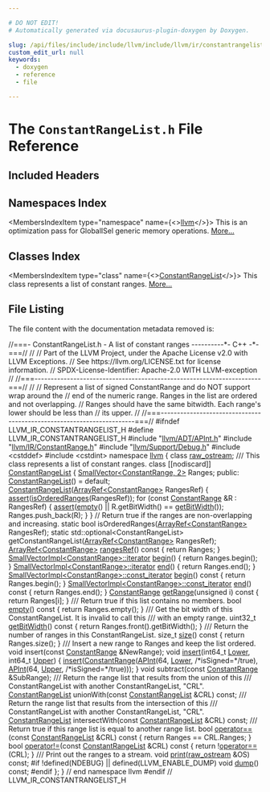 ```yaml
---

# DO NOT EDIT!
# Automatically generated via docusaurus-plugin-doxygen by Doxygen.

slug: /api/files/include/include/llvm/include/llvm/ir/constantrangelist-h
custom_edit_url: null
keywords:
  - doxygen
  - reference
  - file

---
```





# The `ConstantRangeList.h` File Reference

<DoxygenPage pluginConfig={pluginConfig}>



## Included Headers

<IncludesList>
<IncludesListItem
  filePath="llvm/ADT/APInt.h"
  permalink="/docs/api/files/include/include/llvm/include/llvm/adt/apint-h"
  isLocal="true" />
<IncludesListItem
  filePath="llvm/IR/ConstantRange.h"
  permalink="/docs/api/files/include/include/llvm/include/llvm/ir/constantrange-h"
  isLocal="true" />
<IncludesListItem
  filePath="llvm/Support/Debug.h"
  permalink="/docs/api/files/include/include/llvm/include/llvm/support/debug-h"
  isLocal="true" />
<IncludesListItem
  filePath="cstddef"
  permalink=""
  isLocal="false" />
<IncludesListItem
  filePath="cstdint"
  permalink=""
  isLocal="false" />
</IncludesList>

## Namespaces Index

<MembersIndex>

<MembersIndexItem
  type="namespace"
  name={<><a href="/docs/api/namespaces/llvm">llvm</a></>}>
This is an optimization pass for GlobalISel generic memory operations. <a href="/docs/api/namespaces/llvm/#details">More...</a>
</MembersIndexItem>

</MembersIndex>

## Classes Index

<MembersIndex>

<MembersIndexItem
  type="class"
  name={<><a href="/docs/api/classes/llvm/constantrangelist">ConstantRangeList</a></>}>
This class represents a list of constant ranges. <a href="/docs/api/classes/llvm/constantrangelist/#details">More...</a>
</MembersIndexItem>

</MembersIndex>


## File Listing

The file content with the documentation metadata removed is:

<ProgramListing>

<Link id="l00001" /><CodeLine lineNumber="1"><Highlight kind="comment">//===- ConstantRangeList.h - A list of constant ranges ----------&#42;- C++ -&#42;-===//</Highlight><Highlight kind="normal"></Highlight></CodeLine>
<Link id="l00002" /><CodeLine lineNumber="2"><Highlight kind="normal"></Highlight><Highlight kind="comment">//</Highlight><Highlight kind="normal"></Highlight></CodeLine>
<Link id="l00003" /><CodeLine lineNumber="3"><Highlight kind="normal"></Highlight><Highlight kind="comment">// Part of the LLVM Project, under the Apache License v2.0 with LLVM Exceptions.</Highlight><Highlight kind="normal"></Highlight></CodeLine>
<Link id="l00004" /><CodeLine lineNumber="4"><Highlight kind="normal"></Highlight><Highlight kind="comment">// See https://llvm.org/LICENSE.txt for license information.</Highlight><Highlight kind="normal"></Highlight></CodeLine>
<Link id="l00005" /><CodeLine lineNumber="5"><Highlight kind="normal"></Highlight><Highlight kind="comment">// SPDX-License-Identifier: Apache-2.0 WITH LLVM-exception</Highlight><Highlight kind="normal"></Highlight></CodeLine>
<Link id="l00006" /><CodeLine lineNumber="6"><Highlight kind="normal"></Highlight><Highlight kind="comment">//</Highlight><Highlight kind="normal"></Highlight></CodeLine>
<Link id="l00007" /><CodeLine lineNumber="7"><Highlight kind="normal"></Highlight><Highlight kind="comment">//===----------------------------------------------------------------------===//</Highlight><Highlight kind="normal"></Highlight></CodeLine>
<Link id="l00008" /><CodeLine lineNumber="8"><Highlight kind="normal"></Highlight><Highlight kind="comment">//</Highlight><Highlight kind="normal"></Highlight></CodeLine>
<Link id="l00009" /><CodeLine lineNumber="9"><Highlight kind="normal"></Highlight><Highlight kind="comment">// Represent a list of signed ConstantRange and do NOT support wrap around the</Highlight><Highlight kind="normal"></Highlight></CodeLine>
<Link id="l00010" /><CodeLine lineNumber="10"><Highlight kind="normal"></Highlight><Highlight kind="comment">// end of the numeric range. Ranges in the list are ordered and not overlapping.</Highlight><Highlight kind="normal"></Highlight></CodeLine>
<Link id="l00011" /><CodeLine lineNumber="11"><Highlight kind="normal"></Highlight><Highlight kind="comment">// Ranges should have the same bitwidth. Each range&#39;s lower should be less than</Highlight><Highlight kind="normal"></Highlight></CodeLine>
<Link id="l00012" /><CodeLine lineNumber="12"><Highlight kind="normal"></Highlight><Highlight kind="comment">// its upper.</Highlight><Highlight kind="normal"></Highlight></CodeLine>
<Link id="l00013" /><CodeLine lineNumber="13"><Highlight kind="normal"></Highlight><Highlight kind="comment">//</Highlight><Highlight kind="normal"></Highlight></CodeLine>
<Link id="l00014" /><CodeLine lineNumber="14"><Highlight kind="normal"></Highlight><Highlight kind="comment">//===----------------------------------------------------------------------===//</Highlight><Highlight kind="normal"></Highlight></CodeLine>
<Link id="l00015" /><CodeLine lineNumber="15"><Highlight kind="normal"></Highlight></CodeLine>
<Link id="l00016" /><CodeLine lineNumber="16"><Highlight kind="normal"></Highlight><Highlight kind="preprocessor">#ifndef LLVM&#95;IR&#95;CONSTANTRANGELIST&#95;H</Highlight><Highlight kind="normal"></Highlight></CodeLine>
<Link id="l00017" /><CodeLine lineNumber="17"><Highlight kind="normal"></Highlight><Highlight kind="preprocessor">#define LLVM&#95;IR&#95;CONSTANTRANGELIST&#95;H</Highlight><Highlight kind="normal"></Highlight></CodeLine>
<Link id="l00018" /><CodeLine lineNumber="18"><Highlight kind="normal"></Highlight></CodeLine>
<Link id="l00019" /><CodeLine lineNumber="19"><Highlight kind="normal"></Highlight><Highlight kind="preprocessor">#include &quot;<a href="/docs/api/files/include/include/llvm/include/llvm/adt/apint-h">llvm/ADT/APInt.h</a>&quot;</Highlight><Highlight kind="normal"></Highlight></CodeLine>
<Link id="l00020" /><CodeLine lineNumber="20"><Highlight kind="normal"></Highlight><Highlight kind="preprocessor">#include &quot;<a href="/docs/api/files/include/include/llvm/include/llvm/ir/constantrange-h">llvm/IR/ConstantRange.h</a>&quot;</Highlight><Highlight kind="normal"></Highlight></CodeLine>
<Link id="l00021" /><CodeLine lineNumber="21"><Highlight kind="normal"></Highlight><Highlight kind="preprocessor">#include &quot;<a href="/docs/api/files/include/include/llvm/include/llvm/support/debug-h">llvm/Support/Debug.h</a>&quot;</Highlight><Highlight kind="normal"></Highlight></CodeLine>
<Link id="l00022" /><CodeLine lineNumber="22"><Highlight kind="normal"></Highlight><Highlight kind="preprocessor">#include &lt;cstddef&gt;</Highlight><Highlight kind="normal"></Highlight></CodeLine>
<Link id="l00023" /><CodeLine lineNumber="23"><Highlight kind="normal"></Highlight><Highlight kind="preprocessor">#include &lt;cstdint&gt;</Highlight><Highlight kind="normal"></Highlight></CodeLine>
<Link id="l00024" /><CodeLine lineNumber="24"><Highlight kind="normal"></Highlight></CodeLine>
<Link id="l00025" /><CodeLine lineNumber="25"><Highlight kind="normal"></Highlight><Highlight kind="keyword">namespace </Highlight><Highlight kind="normal"><a href="/docs/api/namespaces/llvm">llvm</a> &#123;</Highlight></CodeLine>
<Link id="l00026" /><CodeLine lineNumber="26"><Highlight kind="normal"></Highlight></CodeLine>
<Link id="l00027" /><CodeLine lineNumber="27"><Highlight kind="normal"></Highlight><Highlight kind="keyword">class </Highlight><Highlight kind="normal"><a href="/docs/api/classes/llvm/raw-ostream">raw&#95;ostream</a>;</Highlight></CodeLine>
<Link id="l00028" /><CodeLine lineNumber="28"><Highlight kind="normal"></Highlight><Highlight kind="comment"></Highlight></CodeLine>
<Link id="l00029" /><CodeLine lineNumber="29"><Highlight kind="comment">/// This class represents a list of constant ranges.</Highlight><Highlight kind="normal"></Highlight></CodeLine>
<Link id="l00030" /><CodeLine lineNumber="30" lineLink="/docs/api/classes/llvm/constantrangelist"><Highlight kind="normal"></Highlight><Highlight kind="keyword">class </Highlight><Highlight kind="normal">&#91;&#91;nodiscard&#93;&#93; <a href="/docs/api/classes/llvm/constantrangelist/#aad1226cc33da9186b9bb703fb6e6db55">ConstantRangeList</a> &#123;</Highlight></CodeLine>
<Link id="l00031" /><CodeLine lineNumber="31"><Highlight kind="normal">  <a href="/docs/api/classes/llvm/smallvector">SmallVector&lt;ConstantRange, 2&gt;</a> Ranges;</Highlight></CodeLine>
<Link id="l00032" /><CodeLine lineNumber="32"><Highlight kind="normal"></Highlight></CodeLine>
<Link id="l00033" /><CodeLine lineNumber="33"><Highlight kind="normal"></Highlight><Highlight kind="keyword">public</Highlight><Highlight kind="normal">:</Highlight></CodeLine>
<Link id="l00034" /><CodeLine lineNumber="34" lineLink="/docs/api/classes/llvm/constantrangelist/#aad1226cc33da9186b9bb703fb6e6db55"><Highlight kind="normal">  <a href="/docs/api/classes/llvm/constantrangelist/#aad1226cc33da9186b9bb703fb6e6db55">ConstantRangeList</a>() = </Highlight><Highlight kind="keywordflow">default</Highlight><Highlight kind="normal">;</Highlight></CodeLine>
<Link id="l00035" /><CodeLine lineNumber="35" lineLink="/docs/api/classes/llvm/constantrangelist/#aff62ed88f20c152da1c550d77d1e559b"><Highlight kind="normal">  <a href="/docs/api/classes/llvm/constantrangelist/#aff62ed88f20c152da1c550d77d1e559b">ConstantRangeList</a>(<a href="/docs/api/classes/llvm/arrayref">ArrayRef&lt;ConstantRange&gt;</a> RangesRef) &#123;</Highlight></CodeLine>
<Link id="l00036" /><CodeLine lineNumber="36"><Highlight kind="normal">    <a href="/docs/api/files/lib/lib/target/lib/target/amdgpu/silowercontrolflow-cpp/#a4868c5d81c5ccc98c47aeab6244346a0">assert</a>(<a href="/docs/api/classes/llvm/constantrangelist/#aeb78ce0ad4d22082b130cd97900caa5d">isOrderedRanges</a>(RangesRef));</Highlight></CodeLine>
<Link id="l00037" /><CodeLine lineNumber="37"><Highlight kind="normal">    </Highlight><Highlight kind="keywordflow">for</Highlight><Highlight kind="normal"> (</Highlight><Highlight kind="keyword">const</Highlight><Highlight kind="normal"> <a href="/docs/api/classes/llvm/constantrange">ConstantRange</a> &amp;R : RangesRef) &#123;</Highlight></CodeLine>
<Link id="l00038" /><CodeLine lineNumber="38"><Highlight kind="normal">      <a href="/docs/api/files/lib/lib/target/lib/target/amdgpu/silowercontrolflow-cpp/#a4868c5d81c5ccc98c47aeab6244346a0">assert</a>(<a href="/docs/api/classes/llvm/constantrangelist/#a5ad56085375ff21711ca97af4bb7ef44">empty</a>() || R.getBitWidth() == <a href="/docs/api/classes/llvm/constantrangelist/#a061e91d5567bc9bafb0c39edf6e92532">getBitWidth</a>());</Highlight></CodeLine>
<Link id="l00039" /><CodeLine lineNumber="39"><Highlight kind="normal">      Ranges.push&#95;back(R);</Highlight></CodeLine>
<Link id="l00040" /><CodeLine lineNumber="40"><Highlight kind="normal">    &#125;</Highlight></CodeLine>
<Link id="l00041" /><CodeLine lineNumber="41"><Highlight kind="normal">  &#125;</Highlight></CodeLine>
<Link id="l00042" /><CodeLine lineNumber="42"><Highlight kind="normal"></Highlight></CodeLine>
<Link id="l00043" /><CodeLine lineNumber="43"><Highlight kind="normal">  </Highlight><Highlight kind="comment">// Return true if the ranges are non-overlapping and increasing.</Highlight><Highlight kind="normal"></Highlight></CodeLine>
<Link id="l00044" /><CodeLine lineNumber="44"><Highlight kind="normal">  </Highlight><Highlight kind="keyword">static</Highlight><Highlight kind="normal"> </Highlight><Highlight kind="keywordtype">bool</Highlight><Highlight kind="normal"> isOrderedRanges(<a href="/docs/api/classes/llvm/arrayref">ArrayRef&lt;ConstantRange&gt;</a> RangesRef);</Highlight></CodeLine>
<Link id="l00045" /><CodeLine lineNumber="45"><Highlight kind="normal">  </Highlight><Highlight kind="keyword">static</Highlight><Highlight kind="normal"> std::optional&lt;ConstantRangeList&gt;</Highlight></CodeLine>
<Link id="l00046" /><CodeLine lineNumber="46"><Highlight kind="normal">  getConstantRangeList(<a href="/docs/api/classes/llvm/arrayref">ArrayRef&lt;ConstantRange&gt;</a> RangesRef);</Highlight></CodeLine>
<Link id="l00047" /><CodeLine lineNumber="47"><Highlight kind="normal"></Highlight></CodeLine>
<Link id="l00048" /><CodeLine lineNumber="48" lineLink="/docs/api/classes/llvm/constantrangelist/#a61eefc2024082167d4176620bc3272c2"><Highlight kind="normal">  <a href="/docs/api/classes/llvm/arrayref">ArrayRef&lt;ConstantRange&gt;</a> <a href="/docs/api/classes/llvm/constantrangelist/#a61eefc2024082167d4176620bc3272c2">rangesRef</a>()</Highlight><Highlight kind="keyword"> const </Highlight><Highlight kind="normal">&#123; </Highlight><Highlight kind="keywordflow">return</Highlight><Highlight kind="normal"> Ranges; &#125;</Highlight></CodeLine>
<Link id="l00049" /><CodeLine lineNumber="49" lineLink="/docs/api/classes/llvm/constantrangelist/#a1e5782c1e5b2fcad40ec713ab81f0655"><Highlight kind="normal">  <a href="/docs/api/classes/llvm/smallvectorimpl/#ac5b936169badf0b703567eb960278648">SmallVectorImpl&lt;ConstantRange&gt;::iterator</a> <a href="/docs/api/classes/llvm/constantrangelist/#a1e5782c1e5b2fcad40ec713ab81f0655">begin</a>() &#123; </Highlight><Highlight kind="keywordflow">return</Highlight><Highlight kind="normal"> Ranges.begin(); &#125;</Highlight></CodeLine>
<Link id="l00050" /><CodeLine lineNumber="50" lineLink="/docs/api/classes/llvm/constantrangelist/#a5c3192347e9ed06640b5a63f25bbd0f9"><Highlight kind="normal">  <a href="/docs/api/classes/llvm/smallvectorimpl/#ac5b936169badf0b703567eb960278648">SmallVectorImpl&lt;ConstantRange&gt;::iterator</a> <a href="/docs/api/classes/llvm/constantrangelist/#a5c3192347e9ed06640b5a63f25bbd0f9">end</a>() &#123; </Highlight><Highlight kind="keywordflow">return</Highlight><Highlight kind="normal"> Ranges.end(); &#125;</Highlight></CodeLine>
<Link id="l00051" /><CodeLine lineNumber="51" lineLink="/docs/api/classes/llvm/constantrangelist/#a3e2cbb63f36cb93feaa4efc375d42f2a"><Highlight kind="normal">  <a href="/docs/api/classes/llvm/smallvectorimpl/#a641b0782e0cc309372855bfc19fdfd97">SmallVectorImpl&lt;ConstantRange&gt;::const&#95;iterator</a> <a href="/docs/api/classes/llvm/constantrangelist/#a3e2cbb63f36cb93feaa4efc375d42f2a">begin</a>()</Highlight><Highlight kind="keyword"> const </Highlight><Highlight kind="normal">&#123;</Highlight></CodeLine>
<Link id="l00052" /><CodeLine lineNumber="52"><Highlight kind="normal">    </Highlight><Highlight kind="keywordflow">return</Highlight><Highlight kind="normal"> Ranges.begin();</Highlight></CodeLine>
<Link id="l00053" /><CodeLine lineNumber="53"><Highlight kind="normal">  &#125;</Highlight></CodeLine>
<Link id="l00054" /><CodeLine lineNumber="54" lineLink="/docs/api/classes/llvm/constantrangelist/#a437bcee0646cbd03fd420aff5e977443"><Highlight kind="normal">  <a href="/docs/api/classes/llvm/smallvectorimpl/#a641b0782e0cc309372855bfc19fdfd97">SmallVectorImpl&lt;ConstantRange&gt;::const&#95;iterator</a> <a href="/docs/api/classes/llvm/constantrangelist/#a437bcee0646cbd03fd420aff5e977443">end</a>()</Highlight><Highlight kind="keyword"> const </Highlight><Highlight kind="normal">&#123;</Highlight></CodeLine>
<Link id="l00055" /><CodeLine lineNumber="55"><Highlight kind="normal">    </Highlight><Highlight kind="keywordflow">return</Highlight><Highlight kind="normal"> Ranges.end();</Highlight></CodeLine>
<Link id="l00056" /><CodeLine lineNumber="56"><Highlight kind="normal">  &#125;</Highlight></CodeLine>
<Link id="l00057" /><CodeLine lineNumber="57" lineLink="/docs/api/classes/llvm/constantrangelist/#a01de56edfbaf77ed1cd239fb9053a4b0"><Highlight kind="normal">  <a href="/docs/api/classes/llvm/constantrange">ConstantRange</a> <a href="/docs/api/classes/llvm/constantrangelist/#a01de56edfbaf77ed1cd239fb9053a4b0">getRange</a>(</Highlight><Highlight kind="keywordtype">unsigned</Highlight><Highlight kind="normal"> i)</Highlight><Highlight kind="keyword"> const </Highlight><Highlight kind="normal">&#123; </Highlight><Highlight kind="keywordflow">return</Highlight><Highlight kind="normal"> Ranges&#91;i&#93;; &#125;</Highlight></CodeLine>
<Link id="l00058" /><CodeLine lineNumber="58"><Highlight kind="normal"></Highlight><Highlight kind="comment"></Highlight></CodeLine>
<Link id="l00059" /><CodeLine lineNumber="59"><Highlight kind="comment">  /// Return true if this list contains no members.</Highlight><Highlight kind="normal"></Highlight></CodeLine>
<Link id="l00060" /><CodeLine lineNumber="60" lineLink="/docs/api/classes/llvm/constantrangelist/#a5ad56085375ff21711ca97af4bb7ef44"><Highlight kind="normal">  </Highlight><Highlight kind="keywordtype">bool</Highlight><Highlight kind="normal"> <a href="/docs/api/classes/llvm/constantrangelist/#a5ad56085375ff21711ca97af4bb7ef44">empty</a>()</Highlight><Highlight kind="keyword"> const </Highlight><Highlight kind="normal">&#123; </Highlight><Highlight kind="keywordflow">return</Highlight><Highlight kind="normal"> Ranges.empty(); &#125;</Highlight></CodeLine>
<Link id="l00061" /><CodeLine lineNumber="61"><Highlight kind="normal"></Highlight><Highlight kind="comment"></Highlight></CodeLine>
<Link id="l00062" /><CodeLine lineNumber="62"><Highlight kind="comment">  /// Get the bit width of this ConstantRangeList. It is invalid to call this</Highlight></CodeLine>
<Link id="l00063" /><CodeLine lineNumber="63"><Highlight kind="comment">  /// with an empty range.</Highlight><Highlight kind="normal"></Highlight></CodeLine>
<Link id="l00064" /><CodeLine lineNumber="64" lineLink="/docs/api/classes/llvm/constantrangelist/#a061e91d5567bc9bafb0c39edf6e92532"><Highlight kind="normal">  uint32&#95;t <a href="/docs/api/classes/llvm/constantrangelist/#a061e91d5567bc9bafb0c39edf6e92532">getBitWidth</a>()</Highlight><Highlight kind="keyword"> const </Highlight><Highlight kind="normal">&#123; </Highlight><Highlight kind="keywordflow">return</Highlight><Highlight kind="normal"> Ranges.front().getBitWidth(); &#125;</Highlight></CodeLine>
<Link id="l00065" /><CodeLine lineNumber="65"><Highlight kind="normal"></Highlight><Highlight kind="comment"></Highlight></CodeLine>
<Link id="l00066" /><CodeLine lineNumber="66"><Highlight kind="comment">  /// Return the number of ranges in this ConstantRangeList.</Highlight><Highlight kind="normal"></Highlight></CodeLine>
<Link id="l00067" /><CodeLine lineNumber="67" lineLink="/docs/api/classes/llvm/constantrangelist/#ab7bb6ba03311ea7bb96234d8e366c385"><Highlight kind="normal">  </Highlight><Highlight kind="keywordtype">size&#95;t</Highlight><Highlight kind="normal"> <a href="/docs/api/classes/llvm/constantrangelist/#ab7bb6ba03311ea7bb96234d8e366c385">size</a>()</Highlight><Highlight kind="keyword"> const </Highlight><Highlight kind="normal">&#123; </Highlight><Highlight kind="keywordflow">return</Highlight><Highlight kind="normal"> Ranges.size(); &#125;</Highlight></CodeLine>
<Link id="l00068" /><CodeLine lineNumber="68"><Highlight kind="normal"></Highlight><Highlight kind="comment"></Highlight></CodeLine>
<Link id="l00069" /><CodeLine lineNumber="69"><Highlight kind="comment">  /// Insert a new range to Ranges and keep the list ordered.</Highlight><Highlight kind="normal"></Highlight></CodeLine>
<Link id="l00070" /><CodeLine lineNumber="70"><Highlight kind="normal">  </Highlight><Highlight kind="keywordtype">void</Highlight><Highlight kind="normal"> insert(</Highlight><Highlight kind="keyword">const</Highlight><Highlight kind="normal"> <a href="/docs/api/classes/llvm/constantrange">ConstantRange</a> &amp;NewRange);</Highlight></CodeLine>
<Link id="l00071" /><CodeLine lineNumber="71" lineLink="/docs/api/classes/llvm/constantrangelist/#a709fbe769536b93e127705651cdef5d0"><Highlight kind="normal">  </Highlight><Highlight kind="keywordtype">void</Highlight><Highlight kind="normal"> <a href="/docs/api/classes/llvm/constantrangelist/#a709fbe769536b93e127705651cdef5d0">insert</a>(int64&#95;t <a href="/docs/api/namespaces/llvm/#a6893db19648a2dba0912d181aaa57ec0ab75fcdd2d72d9e000beab48622402d93">Lower</a>, int64&#95;t <a href="/docs/api/namespaces/llvm/#a6893db19648a2dba0912d181aaa57ec0a19de5b94f7b83900d4b296d9fa491aec">Upper</a>) &#123;</Highlight></CodeLine>
<Link id="l00072" /><CodeLine lineNumber="72"><Highlight kind="normal">    <a href="/docs/api/classes/llvm/constantrangelist/#a1109f77d1d986c8e1e04f5da7ed197f9">insert</a>(<a href="/docs/api/classes/llvm/constantrange">ConstantRange</a>(<a href="/docs/api/classes/llvm/apint">APInt</a>(64, <a href="/docs/api/namespaces/llvm/#a6893db19648a2dba0912d181aaa57ec0ab75fcdd2d72d9e000beab48622402d93">Lower</a>, </Highlight><Highlight kind="comment">/&#42;isSigned=&#42;/</Highlight><Highlight kind="keyword">true</Highlight><Highlight kind="normal">),</Highlight></CodeLine>
<Link id="l00073" /><CodeLine lineNumber="73"><Highlight kind="normal">                         <a href="/docs/api/classes/llvm/apint">APInt</a>(64, <a href="/docs/api/namespaces/llvm/#a6893db19648a2dba0912d181aaa57ec0a19de5b94f7b83900d4b296d9fa491aec">Upper</a>, </Highlight><Highlight kind="comment">/&#42;isSigned=&#42;/</Highlight><Highlight kind="keyword">true</Highlight><Highlight kind="normal">)));</Highlight></CodeLine>
<Link id="l00074" /><CodeLine lineNumber="74"><Highlight kind="normal">  &#125;</Highlight></CodeLine>
<Link id="l00075" /><CodeLine lineNumber="75"><Highlight kind="normal"></Highlight></CodeLine>
<Link id="l00076" /><CodeLine lineNumber="76"><Highlight kind="normal">  </Highlight><Highlight kind="keywordtype">void</Highlight><Highlight kind="normal"> subtract(</Highlight><Highlight kind="keyword">const</Highlight><Highlight kind="normal"> <a href="/docs/api/classes/llvm/constantrange">ConstantRange</a> &amp;SubRange);</Highlight></CodeLine>
<Link id="l00077" /><CodeLine lineNumber="77"><Highlight kind="normal"></Highlight><Highlight kind="comment"></Highlight></CodeLine>
<Link id="l00078" /><CodeLine lineNumber="78"><Highlight kind="comment">  /// Return the range list that results from the union of this</Highlight></CodeLine>
<Link id="l00079" /><CodeLine lineNumber="79"><Highlight kind="comment">  /// ConstantRangeList with another ConstantRangeList, &quot;CRL&quot;.</Highlight><Highlight kind="normal"></Highlight></CodeLine>
<Link id="l00080" /><CodeLine lineNumber="80"><Highlight kind="normal">  <a href="/docs/api/classes/llvm/constantrangelist">ConstantRangeList</a> unionWith(</Highlight><Highlight kind="keyword">const</Highlight><Highlight kind="normal"> <a href="/docs/api/classes/llvm/constantrangelist">ConstantRangeList</a> &amp;CRL) </Highlight><Highlight kind="keyword">const</Highlight><Highlight kind="normal">;</Highlight></CodeLine>
<Link id="l00081" /><CodeLine lineNumber="81"><Highlight kind="normal"></Highlight><Highlight kind="comment"></Highlight></CodeLine>
<Link id="l00082" /><CodeLine lineNumber="82"><Highlight kind="comment">  /// Return the range list that results from the intersection of this</Highlight></CodeLine>
<Link id="l00083" /><CodeLine lineNumber="83"><Highlight kind="comment">  /// ConstantRangeList with another ConstantRangeList, &quot;CRL&quot;.</Highlight><Highlight kind="normal"></Highlight></CodeLine>
<Link id="l00084" /><CodeLine lineNumber="84"><Highlight kind="normal">  <a href="/docs/api/classes/llvm/constantrangelist">ConstantRangeList</a> intersectWith(</Highlight><Highlight kind="keyword">const</Highlight><Highlight kind="normal"> <a href="/docs/api/classes/llvm/constantrangelist">ConstantRangeList</a> &amp;CRL) </Highlight><Highlight kind="keyword">const</Highlight><Highlight kind="normal">;</Highlight></CodeLine>
<Link id="l00085" /><CodeLine lineNumber="85"><Highlight kind="normal"></Highlight><Highlight kind="comment"></Highlight></CodeLine>
<Link id="l00086" /><CodeLine lineNumber="86"><Highlight kind="comment">  /// Return true if this range list is equal to another range list.</Highlight><Highlight kind="normal"></Highlight></CodeLine>
<Link id="l00087" /><CodeLine lineNumber="87" lineLink="/docs/api/classes/llvm/constantrangelist/#ae35f47f7cb4b262333458939beb4597c"><Highlight kind="normal">  </Highlight><Highlight kind="keywordtype">bool</Highlight><Highlight kind="normal"> <a href="/docs/api/classes/llvm/constantrangelist/#ae35f47f7cb4b262333458939beb4597c">operator==</a>(</Highlight><Highlight kind="keyword">const</Highlight><Highlight kind="normal"> <a href="/docs/api/classes/llvm/constantrangelist/#aad1226cc33da9186b9bb703fb6e6db55">ConstantRangeList</a> &amp;CRL)</Highlight><Highlight kind="keyword"> const </Highlight><Highlight kind="normal">&#123;</Highlight></CodeLine>
<Link id="l00088" /><CodeLine lineNumber="88"><Highlight kind="normal">    </Highlight><Highlight kind="keywordflow">return</Highlight><Highlight kind="normal"> Ranges == CRL.Ranges;</Highlight></CodeLine>
<Link id="l00089" /><CodeLine lineNumber="89"><Highlight kind="normal">  &#125;</Highlight></CodeLine>
<Link id="l00090" /><CodeLine lineNumber="90" lineLink="/docs/api/classes/llvm/constantrangelist/#ad09595da10a87c10beecd991df141867"><Highlight kind="normal">  </Highlight><Highlight kind="keywordtype">bool</Highlight><Highlight kind="normal"> <a href="/docs/api/classes/llvm/constantrangelist/#ad09595da10a87c10beecd991df141867">operator!=</a>(</Highlight><Highlight kind="keyword">const</Highlight><Highlight kind="normal"> <a href="/docs/api/classes/llvm/constantrangelist/#aad1226cc33da9186b9bb703fb6e6db55">ConstantRangeList</a> &amp;CRL)</Highlight><Highlight kind="keyword"> const </Highlight><Highlight kind="normal">&#123;</Highlight></CodeLine>
<Link id="l00091" /><CodeLine lineNumber="91"><Highlight kind="normal">    </Highlight><Highlight kind="keywordflow">return</Highlight><Highlight kind="normal"> !<a href="/docs/api/files/lib/lib/debuginfo/lib/debuginfo/gsym/mergedfunctionsinfo-cpp/#ad5db311411b09e79fcad62e7cee12e6b">operator==</a>(CRL);</Highlight></CodeLine>
<Link id="l00092" /><CodeLine lineNumber="92"><Highlight kind="normal">  &#125;</Highlight></CodeLine>
<Link id="l00093" /><CodeLine lineNumber="93"><Highlight kind="normal"></Highlight><Highlight kind="comment"></Highlight></CodeLine>
<Link id="l00094" /><CodeLine lineNumber="94"><Highlight kind="comment">  /// Print out the ranges to a stream.</Highlight><Highlight kind="normal"></Highlight></CodeLine>
<Link id="l00095" /><CodeLine lineNumber="95"><Highlight kind="normal">  </Highlight><Highlight kind="keywordtype">void</Highlight><Highlight kind="normal"> <a href="/docs/api/files/lib/lib/object/archivewriter-cpp/#aa9f638c7ae7fdd206a6c60e26bef9751">print</a>(<a href="/docs/api/classes/llvm/raw-ostream">raw&#95;ostream</a> &amp;OS) </Highlight><Highlight kind="keyword">const</Highlight><Highlight kind="normal">;</Highlight></CodeLine>
<Link id="l00096" /><CodeLine lineNumber="96"><Highlight kind="normal"></Highlight></CodeLine>
<Link id="l00097" /><CodeLine lineNumber="97"><Highlight kind="normal"></Highlight><Highlight kind="preprocessor">#if !defined(NDEBUG) || defined(LLVM&#95;ENABLE&#95;DUMP)</Highlight><Highlight kind="normal"></Highlight></CodeLine>
<Link id="l00098" /><CodeLine lineNumber="98"><Highlight kind="normal">  </Highlight><Highlight kind="keywordtype">void</Highlight><Highlight kind="normal"> <a href="/docs/api/namespaces/llvm/#a03503773241005f01b090b9862aad304">dump</a>() </Highlight><Highlight kind="keyword">const</Highlight><Highlight kind="normal">;</Highlight></CodeLine>
<Link id="l00099" /><CodeLine lineNumber="99"><Highlight kind="normal"></Highlight><Highlight kind="preprocessor">#endif</Highlight><Highlight kind="normal"></Highlight></CodeLine>
<Link id="l00100" /><CodeLine lineNumber="100"><Highlight kind="normal">&#125;;</Highlight></CodeLine>
<Link id="l00101" /><CodeLine lineNumber="101"><Highlight kind="normal"></Highlight></CodeLine>
<Link id="l00102" /><CodeLine lineNumber="102"><Highlight kind="normal">&#125; </Highlight><Highlight kind="comment">// end namespace llvm</Highlight><Highlight kind="normal"></Highlight></CodeLine>
<Link id="l00103" /><CodeLine lineNumber="103"><Highlight kind="normal"></Highlight></CodeLine>
<Link id="l00104" /><CodeLine lineNumber="104"><Highlight kind="normal"></Highlight><Highlight kind="preprocessor">#endif </Highlight><Highlight kind="comment">// LLVM&#95;IR&#95;CONSTANTRANGELIST&#95;H</Highlight><Highlight kind="normal"></Highlight></CodeLine>

</ProgramListing>


</DoxygenPage>
